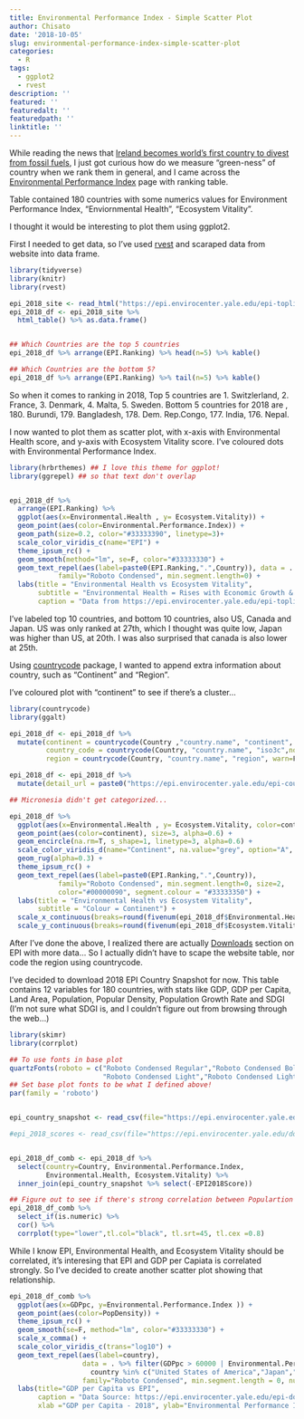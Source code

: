 ```yaml
---
title: Environmental Performance Index - Simple Scatter Plot
author: Chisato
date: '2018-10-05'
slug: environmental-performance-index-simple-scatter-plot
categories:
  - R
tags:
  - ggplot2
  - rvest
description: ''
featured: ''
featuredalt: ''
featuredpath: ''
linktitle: ''
---
```


While reading the news that [Ireland becomes world's first country to divest from fossil fuels](https://www.theguardian.com/environment/2018/jul/12/ireland-becomes-worlds-first-country-to-divest-from-fossil-fuels), I just got curious how do we measure "green-ness" of country when we rank them in general, and I came across the [Environmental Performance Index](https://epi.envirocenter.yale.edu/epi-topline) page with ranking table. 

Table contained 180 countries with some numerics values for  Environment Performance Index, "Enviornmental Health",  "Ecosystem Vitality".

I thought it would be interesting to plot them using ggplot2. 

First I needed to get data, so I've used [rvest](https://github.com/hadley/rvest) and scaraped data from website into data frame. 

```r
library(tidyverse)
library(knitr)
library(rvest)

epi_2018_site <- read_html("https://epi.envirocenter.yale.edu/epi-topline")
epi_2018_df <- epi_2018_site %>%
  html_table() %>% as.data.frame()


## Which Countries are the top 5 countries 
epi_2018_df %>% arrange(EPI.Ranking) %>% head(n=5) %>% kable()

## Which Countries are the bottom 5?
epi_2018_df %>% arrange(EPI.Ranking) %>% tail(n=5) %>% kable()


```

So when it comes to ranking in 2018, Top 5 countries are 1. Switzlerland, 2. France, 3. Denmark, 4. Malta, 5. Sweden.   Bottom 5 countries for 2018 are , 180. Burundi, 179. Bangladesh, 178. Dem. Rep.Congo, 177. India, 176. Nepal.


I now wanted to plot them as scatter plot, with x-axis with Environmental Health score, and y-axis with Ecosystem Vitality score.  I've coloured dots with Environmental Performance Index.  

```r

library(hrbrthemes) ## I love this theme for ggplot! 
library(ggrepel) ## so that text don't overlap


epi_2018_df %>% 
  arrange(EPI.Ranking) %>%
  ggplot(aes(x=Environmental.Health , y= Ecosystem.Vitality)) +
  geom_point(aes(color=Environmental.Performance.Index)) +
  geom_path(size=0.2, color="#33333390", linetype=3)+
  scale_color_viridis_c(name="EPI") +
  theme_ipsum_rc() +
  geom_smooth(method="lm", se=F, color="#33333330") +
  geom_text_repel(aes(label=paste0(EPI.Ranking,".",Country)), data = . %>% filter(EPI.Ranking<=10|EPI.Ranking>=170|Country %in% c("Canada","United States of America","Japan","Ireland")),
            family="Roboto Condensed", min.segment.length=0) +
  labs(title = "Environmental Health vs Ecosystem Vitality",
       subtitle = "Environmental Health = Rises with Economic Growth & Prosperity\nEcosystem Vitality = Comes Under Strain from Industrialization & Urbanization",
       caption = "Data from https://epi.envirocenter.yale.edu/epi-topline")

```

I've labeled top 10 countries, and bottom 10 countries, also US, Canada and Japan.  US was only ranked at 27th, which I thought was quite low, Japan was higher than US, at 20th.  I was also surprised that canada is also lower at 25th. 

Using [countrycode](https://cran.r-project.org/web/packages/countrycode/index.html) package, I wanted to append extra information about country, such as "Continent" and "Region". 


I've coloured plot with "continent" to see if there's a cluster... 

```r
library(countrycode)
library(ggalt)

epi_2018_df <- epi_2018_df %>% 
  mutate(continent = countrycode(Country ,"country.name", "continent", warn=F),
         country_code = countrycode(Country, "country.name", "iso3c",nomatch = ""),
         region = countrycode(Country, "country.name", "region", warn=F))

epi_2018_df <- epi_2018_df %>%
  mutate(detail_url = paste0("https://epi.envirocenter.yale.edu/epi-country-report/",country_code))

## Micronesia didn't get categorized...

epi_2018_df %>% 
  ggplot(aes(x=Environmental.Health , y= Ecosystem.Vitality, color=continent)) +
  geom_point(aes(color=continent), size=3, alpha=0.6) +
  geom_encircle(na.rm=T, s_shape=1, linetype=3, alpha=0.6) +
  scale_color_viridis_d(name="Continent", na.value="grey", option="A", end=0.9) +
  geom_rug(alpha=0.3) +
  theme_ipsum_rc() +
  geom_text_repel(aes(label=paste0(EPI.Ranking,".",Country)),
            family="Roboto Condensed", min.segment.length=0, size=2, 
            color="#00000090", segment.colour = "#33333350") +
  labs(title = "Environmental Health vs Ecosystem Vitality",
       subtitle = "Colour = Continent") +
  scale_x_continuous(breaks=round(fivenum(epi_2018_df$Environmental.Health),1)) +
  scale_y_continuous(breaks=round(fivenum(epi_2018_df$Ecosystem.Vitality),1))


```


After I've done the above, I realized there are actually [Downloads](https://epi.envirocenter.yale.edu/epi-downloads) section on EPI with more data... So I actually didn't have to scape the website table, nor code the region using countrycode.

I've decided to download 2018 EPI Country Snapshot for now. 
This table contains 12 variables for 180 countries, with stats like GDP, GDP per Capita, Land Area, Population, Popular Density, Population Growth Rate and SDGI (I'm not sure what SDGI is, and I couldn't figure out from browsing through the web...)


```r

library(skimr)
library(corrplot)

## To use fonts in base plot
quartzFonts(roboto = c("Roboto Condensed Regular","Roboto Condensed Bold",
                       "Roboto Condensed Light","Roboto Condensed Light"))
## Set base plot fonts to be what I defined above!
par(family = 'roboto')


epi_country_snapshot <- read_csv(file="https://epi.envirocenter.yale.edu/downloads/epi2018countrysnapshotv01.csv")

#epi_2018_scores <- read_csv(file="https://epi.envirocenter.yale.edu/downloads/epi2018scorescurrentv01.csv")


epi_2018_df_comb <- epi_2018_df %>% 
  select(country=Country, Environmental.Performance.Index,
         Environmental.Health, Ecosystem.Vitality) %>%
  inner_join(epi_country_snapshot %>% select(-EPI2018Score)) 

## Figure out to see if there's strong correlation between Populartion vs EPI etc.
epi_2018_df_comb %>% 
  select_if(is.numeric) %>% 
  cor() %>%
  corrplot(type="lower",tl.col="black", tl.srt=45, tl.cex =0.8)


```

While I know EPI, Environmental Health, and Ecosystem Vitality should be correlated, it's interesing that EPI and GDP per Capiata is correlated strongly.  So I've decided to create another scatter plot showing that relationship. 


```r

epi_2018_df_comb %>%
  ggplot(aes(x=GDPpc, y=Environmental.Performance.Index )) +
  geom_point(aes(color=PopDensity)) +
  theme_ipsum_rc() +
  geom_smooth(se=F, method="lm", color="#33333330") +
  scale_x_comma() +
  scale_color_viridis_c(trans="log10") +
  geom_text_repel(aes(label=country), 
                  data = . %>% filter(GDPpc > 60000 | Environmental.Performance.Index > 80 | 
                    country %in% c("United States of America","Japan","Canada","India","China")),
                  family="Roboto Condensed", min.segment.length = 0, nudge_x=10) +
  labs(title="GDP per Capita vs EPI",
       caption = "Data Source: https://epi.envirocenter.yale.edu/epi-downloads",
       xlab ="GDP per Capita - 2018", ylab="Environmental Performance Index")

```

